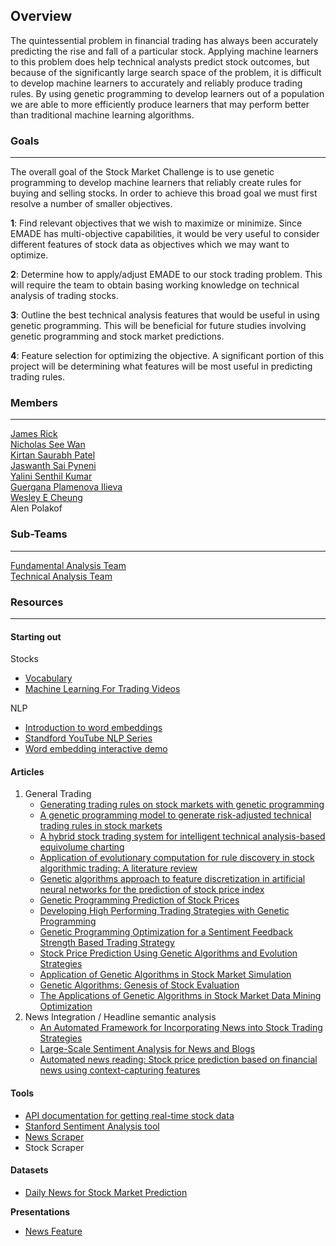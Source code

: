 == Overview ==
The quintessential problem in financial trading has always been accurately predicting the rise and fall of a particular stock. Applying machine learners to this problem does help technical analysts predict stock outcomes, but because of the significantly large search space of the problem, it is difficult to develop machine learners to accurately and reliably produce trading rules. By using genetic programming to develop learners out of a population we are able to more efficiently produce learners that may perform better than traditional machine learning algorithms.

===Goals===
----
The overall goal of the Stock Market Challenge is to use genetic programming to develop machine learners that reliably create rules for buying and selling stocks. In order to achieve this broad goal we must first resolve a number of smaller objectives.

'''1''': Find relevant objectives that we wish to maximize or minimize. Since EMADE has multi-objective capabilities, it would be very useful to consider different features of stock data as objectives which we may want to optimize.

'''2''': Determine how to apply/adjust EMADE to our stock trading problem. This will require the team to obtain basing working knowledge on technical analysis of trading stocks.

'''3''': Outline the best technical analysis features that would be useful in using genetic programming. This will be beneficial for future studies involving genetic programming and stock market predictions.

'''4''': Feature selection for optimizing the objective. A significant portion of this project will be determining what features will be most useful in predicting trading rules.

===Members===

----
[[User-Jrick6|James Rick]] <br>
[[User-Nwan3|Nicholas See Wan]] <br>
[[Kirtan Saurabh Patel]] <br>
[[Jaswanth Sai Pyneni]] <br>
[[Yalini Senthil Kumar]] <br>
[[Guergana Plamenova Ilieva]] <br>
[[Wesley E Cheung]] <br>
Alen Polakof<br>

=== Sub-Teams ===
----
[[Fundamental Analysis Team]] <br>

[[Technical Analysis Team]] <br>

===Resources===

----

==== Starting out ====
Stocks
* [[Vocabulary]] 
* [https://www.udacity.com/course/machine-learning-for-trading--ud501 Machine Learning For Trading Videos] 
NLP
* [https://cs224d.stanford.edu/lecture_notes/LectureNotes1.pdf Introduction to word embeddings] 
* [https://www.youtube.com/watch?v=OQQ-W_63UgQ&list=PL3FW7Lu3i5Jsnh1rnUwq_TcylNr7EkRe6 Standford YouTube NLP Series] 
* [http://bionlp-www.utu.fi/wv_demo/ Word embedding interactive demo] 

==== Articles ====
# General Trading
#* [https://ac.els-cdn.com/S0305054803000637/1-s2.0-S0305054803000637-main.pdf?_tid=6867db3a-fec3-11e7-8c3f-00000aacb361&acdnat=1516550268_558e804586061d96a80a93606eed8596 Generating trading rules on stock markets with genetic programming] 
#* [https://ac.els-cdn.com/S0957417411000595/1-s2.0-S0957417411000595-main.pdf?_tid=37e23f3c-fec3-11e7-b78d-00000aacb35d&acdnat=1516550187_03bd733e2171c8c9f555410bd73c2e72 A genetic programming model to generate risk-adjusted technical trading rules in stock markets] 
#* [https://ac.els-cdn.com/S0925231209001878/1-s2.0-S0925231209001878-main.pdf?_tid=c56b11fe-fec2-11e7-86ae-00000aab0f6b&acdnat=1516550003_9873b75934b10740b9541adcb5b6ac7d A hybrid stock trading system for intelligent technical analysis-based equivolume charting] 
#* [https://ac.els-cdn.com/S156849461500438X/1-s2.0-S156849461500438X-main.pdf?_tid=0219e666-fec3-11e7-82ed-00000aab0f27&acdnat=1516550097_2c109ab5829d31e4e344f8c03fbaa56b Application of evolutionary computation for rule discovery in stock algorithmic trading: A literature review] 
#* [https://ac.els-cdn.com/S0957417400000270/1-s2.0-S0957417400000270-main.pdf?_tid=413aeb34-ff8a-11e7-8f7d-00000aab0f6c&acdnat=1516635673_3c9614b8ccc347ee183b4493091119e5 Genetic algorithms approach to feature discretization in artificial neural networks for the prediction of stock price index] 
#* [https://link.springer.com/content/pdf/10.1023%2FA%3A1008768404046.pdf Genetic Programming Prediction of Stock Prices]
#* [http://jonathankinlay.com/2014/06/developing-trading-strategies-with-genetic-programming/ Developing High Performing Trading Strategies with Genetic Programming] 
#* [https://www.sciencedirect.com/science/article/pii/S0925231217311086 Genetic Programming Optimization for a Sentiment Feedback Strength Based Trading Strategy] 
#* [http://ieeexplore.ieee.org/stamp/stamp.jsp?arnumber=8212724 Stock Price Prediction Using Genetic Algorithms and Evolution Strategies] 
#* [https://www.sciencedirect.com/science/article/pii/S1877042812023555 Application of Genetic Algorithms in Stock Market Simulation] 
#* [http://econwpa.repec.org/eps/exp/papers/0404/0404007.pdf Genetic Algorithms: Genesis of Stock Evaluation] 
#* [http://neuro.bstu.by/ai/To-dom/My_research/Paper-0-again/For-research/D-mining/Finance/Stock-market/DM2004.pdf The Applications of Genetic Algorithms in Stock Market Data Mining Optimization]
# News Integration / Headline semantic analysis
#* [http://ieeexplore.ieee.org/abstract/document/6574843/ An Automated Framework for Incorporating News into Stock Trading Strategies]
#* [http://www.uvm.edu/pdodds/files/papers/others/2007/godbole2007a.pdf Large-Scale Sentiment Analysis for News and Blogs]
#*[https://www.sciencedirect.com/science/article/pii/S0167923613000651 Automated news reading: Stock price prediction based on financial news using context-capturing features]

==== Tools ====
* [https://www.alphavantage.co/documentation/ API documentation for getting real-time stock data] 
* [https://nlp.stanford.edu/sentiment/ Stanford Sentiment Analysis tool] 
* [https://gist.github.com/wcheung8/c73a46c79e947ac625bacd3a079fd7a9 News Scraper] 
* Stock Scraper 

==== Datasets ====
* [https://www.kaggle.com/pbolleddu2320/stock-market-prediction-with-python/data Daily News for Stock Market Prediction]
'''Presentations'''
* [https://docs.google.com/presentation/d/11jRUnK33x8x3L768JHxB6ARWYsj29C9f42SjwK5JCcI/edit?usp=sharing News Feature]
